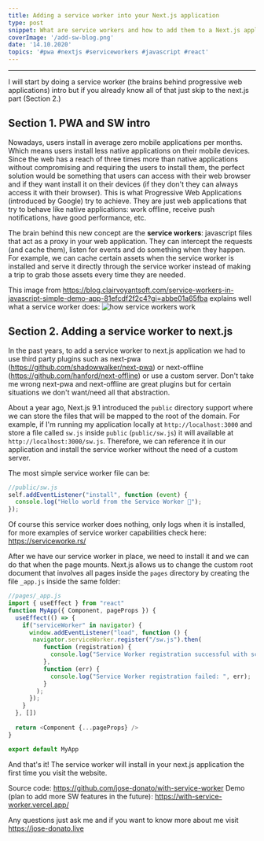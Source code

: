```yaml
---
title: Adding a service worker into your Next.js application
type: post
snippet: What are service workers and how to add them to a Next.js application
coverImage: '/add-sw-blog.png'
date: '14.10.2020'
topics: '#pwa #nextjs #serviceworkers #javascript #react'
---
```


___
I will start by doing a service worker (the brains behind progressive web applications) intro but if you already know all of that just skip to the next.js part (Section 2.)

## Section 1. PWA and SW intro

Nowadays, users install in average zero mobile applications per months. Which means users install less native applications on their mobile devices. Since the web has a reach of three times more than native applications without compromising and requiring the users to install them, the perfect solution would be something that users can access with their web browser and if they want install it on their devices (if they don't they can always access it with their browser). This is what Progressive Web Applications (introduced by Google) try to achieve. They are just web applications that try to behave like native applications: work offline, receive push notifications, have good performance, etc.


The brain behind this new concept are the **service workers**: javascript files that act as a proxy in your web application. They can intercept the requests (and cache them), listen for events and do something when they happen. For example, we can cache certain assets when the service worker is installed and serve it directly through the service worker instead of making a trip to grab those assets every time they are needed.

This image from https://blog.clairvoyantsoft.com/service-workers-in-javascript-simple-demo-app-81efcdf2f2c4?gi=abbe01a65fba explains well what a service worker does:
![how service workers work](https://dev-to-uploads.s3.amazonaws.com/i/camgh1oaer3z9rqg3000.png)


## Section 2. Adding a service worker to next.js


In the past years, to add a service worker to next.js application we had to use third party plugins such as next-pwa (https://github.com/shadowwalker/next-pwa) or next-offline (https://github.com/hanford/next-offline) or use a custom server. Don't take me wrong next-pwa and next-offline are great plugins but for certain situations we don't want/need all that abstraction.



About a year ago, Next.js 9.1 introduced the `public` directory support where we can store the files that will be mapped to the root of the domain. For example, if I'm running my application locally at `http://localhost:3000` and store a file called `sw.js` inside `public` (`public/sw.js`) it will available at `http://localhost:3000/sw.js`. Therefore, we can reference it in our application and install the service worker without the need of a custom server.

The most simple service worker file can be:
```javascript
//public/sw.js
self.addEventListener("install", function (event) {
  console.log("Hello world from the Service Worker 🤙");
});
```

Of course this service worker does nothing, only logs when it is installed, for more examples of service worker capabilities check here: https://serviceworke.rs/

After we have our service worker in place, we need to install  it and we can do that when the page mounts. Next.js allows us to change the custom root document that involves all pages inside the `pages` directory by creating the file `_app.js` inside the same folder:
```javascript
//pages/_app.js
import { useEffect } from "react"
function MyApp({ Component, pageProps }) {
  useEffect(() => {
    if("serviceWorker" in navigator) {
      window.addEventListener("load", function () {
       navigator.serviceWorker.register("/sw.js").then(
          function (registration) {
            console.log("Service Worker registration successful with scope: ", registration.scope);
          },
          function (err) {
            console.log("Service Worker registration failed: ", err);
          }
        );
      });
    }
  }, [])
  
  return <Component {...pageProps} />
}

export default MyApp
```

And that's it! The service worker will install in your next.js application the first time you visit the website.

Source code: https://github.com/jose-donato/with-service-worker
Demo (plan to add more SW features in the future): https://with-service-worker.vercel.app/

Any questions just ask me and if you want to know more about me visit https://jose-donato.live
